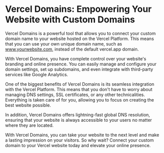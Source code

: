 

# Vercel Domains: Empowering Your Website with Custom Domains

Vercel Domains is a powerful tool that allows you to connect your custom domain name to your website hosted on the Vercel Platform. This means that you can use your own unique domain name, such as www.yourwebsite.com, instead of the default vercel.app domain.

With Vercel Domains, you have complete control over your website's branding and online presence. You can easily manage and configure your domain settings, set up subdomains, and even integrate with third-party services like Google Analytics.

One of the biggest benefits of Vercel Domains is its seamless integration with the Vercel Platform. This means that you don't have to worry about managing DNS settings, SSL certificates, or any other technicalities. Everything is taken care of for you, allowing you to focus on creating the best website possible.

In addition, Vercel Domains offers lightning-fast global DNS resolution, ensuring that your website is always accessible to your users no matter where they are located.

With Vercel Domains, you can take your website to the next level and make a lasting impression on your visitors. So why wait? Connect your custom domain to your Vercel website today and elevate your online presence.